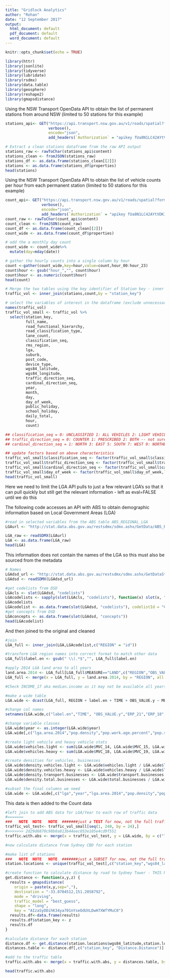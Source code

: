 ```yaml
---
title: "Gridlock Analytics"
author: "Rohan"
date: "12 September 2017"
output:
  html_document: default
  pdf_document: default
  word_document: default
---
```


```r
knitr::opts_chunk$set(echo = TRUE)
```

```r
library(httr)
library(jsonlite)
library(tidyverse)
library(lubridate)
library(rsdmx)
library(data.table)
library(geosphere)
library(reshape2)
library(gmapsdistance)
```

Using the NSW Transport OpenData API to obtain the list of permanent stations from around NSW (limited to 50 stations for this example)

```r
stations_api<- GET("https://api.transport.nsw.gov.au/v1/roads/spatial?format=geojson&q=select%20*%20from%20road_traffic_counts_station_reference%20limit%2050",
                   verbose(), 
                   encode="json", 
                   add_headers(`Authorization` = "apikey fUa8N1LC42AYtVDKIt6jbAzQXFPcf9b31GYv"))

# Extract a clean stations dataframe from the raw API output
stations_raw <- rawToChar(stations_api$content)
stations_clean <- fromJSON(stations_raw)
stations_df <- as.data.frame(stations_clean[[2]])
stations <- as.data.frame(stations_df$properties)
head(stations)
```

Using the NSW Transport OpenData API to obtain the list of vehicle counts per hour from each permanent station (limited to 50 stations for this example)
```r
count_api<- GET("https://api.transport.nsw.gov.au/v1/roads/spatial?format=geojson&q=select%20*%20from%20road_traffic_counts_hourly_permanent%20where%20year%3D2012%20limit%2050",
                verbose(), 
                encode="json", 
                add_headers(`Authorization` = "apikey fUa8N1LC42AYtVDKIt6jbAzQXFPcf9b31GYv"))
count_raw <- rawToChar(count_api$content)
count_clean <- fromJSON(count_raw)
count_df <- as.data.frame(count_clean[[2]])
count_wide <- as.data.frame(count_df$properties)

# add the a monthly day count
count_wide <- count_wide%>%
  mutate(day=mday(date))

# gather the hourly counts into a single column by hour
count <-gather(count_wide,key=hour,value=count,hour_00:hour_23)
count$hour <- gsub("hour_","", count$hour)
count$hour <- as.numeric(count$hour)
head(count)
```

```r
# Merge the two tables using the key identifier of Station key - inner join returns where a match is found
traffic_vol <- inner_join(stations,count,by = "station_key") 

# select the variables of interest in the dataframe (exclude unnecessary variables)
names(traffic_vol)
traffic_vol_small <- traffic_vol %>%
  select(station_key,
         full_name,
         road_functional_hierarchy,
         road_classification_type,
         lane_count,
         classification_seq,
         rms_region,
         lga,
         suburb,
         post_code,
         device_type,
         wgs84_latitude,
         wgs84_longitude,
         traffic_direction_seq,
         cardinal_direction_seq,
         year,
         month,
         day,
         day_of_week,
         public_holiday,
         school_holiday,
         daily_total,
         hour,
         count)

## classification_seq = 0: UNCLASSIFIED 1: ALL VEHICLES 2: LIGHT VEHICLES 3: HEAVY VEHICLES -9: MISSING    
## traffic_direction_seq = 0: COUNTER 1: PRESCRIBED 2: BOTH -- not sure if this is needed
## cardinal_direction_seq = 1: NORTH 3: EAST 5: SOUTH 7: WEST 9: NORTHBOUND AND SOUTHBOUND 10: EASTBOUND AND WESTBOUND

## update factors based on above characteristics
traffic_vol_small$classification_seq <- factor(traffic_vol_small$classification_seq,levels=c(0,1,2,3,-9),labels = c("UNCLASSIFIED","ALL VEHICLES","LIGHT VEHICLES","HEAVY VEHICLES","MISSING"))
traffic_vol_small$traffic_direction_seq <- factor(traffic_vol_small$traffic_direction_seq,levels=c(0,1,2),labels = c("COUNTER","PRESCRIBED","BOTH"))
traffic_vol_small$cardinal_direction_seq <- factor(traffic_vol_small$cardinal_direction_seq,levels=c(1,3,5,7,9,10),labels = c("NORTH","EAST","SOUTH","WEST","NORTHBOUND AND SOUTHBOUND","EASTBOUND & WESTBOUND"))
traffic_vol_small$day_of_week <- factor(traffic_vol_small$day_of_week,levels=c(1,2,3,4,5,6,7),labels = c("MONDAY","TUESDAY","WEDNESDAY","THURSDAY","FRIDAY","SATURDAY","SUNDAY"))
head(traffic_vol_small)
```

Here we need to limit the LGA API pulls to just a few relevant LGA's so that it can pull quickly but still get the relevant information - left as eval=FALSE until we do this

The following code accesses an API with ABS to obtain demographic information based on Local Government Areas (LGA)
```r
#read in selected variables from the ABS table ABS_REGIONAL_LGA
LGAurl <- "http://stat.data.abs.gov.au/restsdmx/sdmx.ashx/GetData/ABS_REGIONAL_LGA/ERP_18+ERP_21+ERP_6+200IND+MVC_14+MVC_15+MVC_16+MVC_17+MVC_18+MVC_19+MVC_20+MVC_21+MVC_22+MVC_38+CABEE_36+CABEE_35+INCOME_17+LAND.LGA2014..A/all?startTime=2011&endTime=2016&format=compact_v2"

LGA_raw <- readSDMX(LGAurl)
LGA <- as.data.frame(LGA_raw)
head(LGA)
```

This information does not contain the names of the LGA so this must also be sourced from the metadata
```r
# Names
LGAdsd_url <- "http://stat.data.abs.gov.au/restsdmx/sdmx.ashx/GetDataStructure/ABS_REGIONAL_LGA"
LGAdsd <- readSDMX(LGAdsd_url)

#get codelists from DSD
LGAcls <- slot(LGAdsd, "codelists")
LGAcodelists <- sapply(slot(LGAcls, "codelists"), function(x) slot(x, "id")) #get list of codelists
LGAcodelists
LGAcodelist <- as.data.frame(slot(LGAdsd, "codelists"), codelistId = "CL_ABS_REGIONAL_LGA_REGION") #get a codelist
#get concepts from DSD
LGAconcepts <- as.data.frame(slot(LGAdsd, "concepts"))
head(LGAcodelist)
```

And then joined to the original and cleaned

```r

#join
LGA_full <- inner_join(LGA,LGAcodelist,c("REGION" = "id")) 

#transform LGA region names into correct format to match other data
LGA_full$label.en <- gsub(" \\(.*$","", LGA_full$label.en)

#apply 2014 LGA land area to all years
land.area.2014 <- LGA_full[LGA_full$MEASURE=="LAND",c("REGION","OBS_VALUE")]
LGA_full <- merge(x = LGA_full, y = land.area.2014, by = "REGION", all.x = TRUE)

#Check INCOME_17 aka median.income as it may not be available all years?

#make a wide table
LGA.wide <- dcast(LGA_full, REGION + label.en + TIME + OBS_VALUE.y ~ MEASURE, value.var = c("OBS_VALUE.x"))

#change col names
setnames(LGA.wide,c("label.en","TIME", "OBS_VALUE.y","ERP_21","ERP_18", "ERP_6", "CABEE_36", "CABEE_35", "INCOME_17"),c("lga","year","lga.area.2014","pop.density","pop.work.age.percent","pop.school.age.percent","transport.businesses", "total.businesses", "median.income"))

#change variable classes 
LGA.wide$year <- as.integer(LGA.wide$year)
LGA.wide[,c("lga.area.2014","pop.density","pop.work.age.percent","pop.school.age.percent","MVC_14","MVC_15","MVC_16","MVC_17","MVC_18","MVC_19","MVC_20","MVC_21","MVC_22","transport.businesses", "total.businesses", "median.income")] <- as.numeric(unlist(LGA.wide[,c("lga.area.2014","pop.density","pop.work.age.percent","pop.school.age.percent","MVC_14","MVC_15","MVC_16","MVC_17","MVC_18","MVC_19","MVC_20","MVC_21","MVC_22","transport.businesses", "total.businesses", "median.income")]))

#create light vehicle and heavy vehicle stats
LGA.wide$vehicles.light <- sum(LGA.wide$MVC_14, LGA.wide$MVC_15, LGA.wide$MVC_16, LGA.wide$MVC_17, LGA.wide$MVC_22, na.rm=TRUE)
LGA.wide$vehicles.heavy <- sum(LGA.wide$MVC_18, LGA.wide$MVC_19, LGA.wide$MVC_20, LGA.wide$MVC_21, na.rm=TRUE)

#create densities for vehicles, businesses
LGA.wide$density.vehicles.light <- LGA.wide$vehicles.light / LGA.wide$lga.area.2014
LGA.wide$density.vehicles.heavy <- LGA.wide$vehicles.heavy / LGA.wide$lga.area.2014
LGA.wide$density.transport.businesses <- LGA.wide$transport.businesses / LGA.wide$lga.area.2014
LGA.wide$density.total.businesses <- LGA.wide$total.businesses / LGA.wide$lga.area.2014

#subset the final columns we need
LGA.wide <- LGA.wide[,c("lga","year","lga.area.2014","pop.density","pop.work.age.percent","pop.school.age.percent","density.vehicles.light","density.vehicles.heavy","density.transport.businesses","density.total.businesses","median.income")]
```

This data is then added to the Count data

```r
#left join to add ABS data for LGA/Year to each row of traffic data
#=======
###   NOTE  NOTE   NOTE  #######just a TEST for now, not the full traffic dataset
traffic_vol_test<- traffic_vol_small[seq(1, 240, by = 24),]
#>>>>>>> 2d29d6870c98b0a813b44eec053e105e4cd9f551
traffic.with.abs <- merge(x = traffic_vol_test, y = LGA.wide, by = c("lga", "year"), all.x = TRUE)

#now calculate distance from Sydney CBD for each station

#make list of stations
###   NOTE  NOTE   NOTE  #######just a SUBSET for now, not the full traffic dataset
station.locations <- unique(traffic_vol_test[,c("station_key","wgs84_latitude","wgs84_longitude")])

#create function to calculate distance by road to Sydney Tower - THIS NEEDS TO BE MOVED UP TO INITIAL STATIONS GET
get.distance <- function(x,y,z) {
  results = gmapsdistance(
    origin = paste(x,y,sep=","), 
    destination = "-33.8704512,151.2058792", 
    mode = "driving", 
    traffic_model = "best_guess",
    shape = "long",
    key = "AIzaSyDDihK34ya701nYseOdUXLDwH7XWfYMuC0")
  results.df<-data.frame(results)
  results.df$station_key <- z
  results.df
}

#calculate distance for each station
distance.df <- get.distance(station.locations$wgs84_latitude,station.locations$wgs84_longitude, station.locations$station_key)
distances.table <- distance.df[,c("station_key", "Distance.Distance")]

#add to the traffic table
traffic.with.abs <- merge(x = traffic.with.abs, y = distances.table, by = "station_key", all.x = TRUE)
```

```r
head(traffic.with.abs)
```
